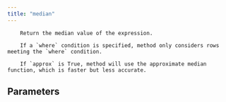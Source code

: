 ```yaml
---
title: "median"
---
```


        Return the median value of the expression.

        If a `where` condition is specified, method only considers rows meeting the `where` condition.

        If `approx` is True, method will use the approximate median function, which is faster but less accurate.
        

## Parameters
<ParamField body="where" type="BooleanValue | None" required="false" >
</ParamField>

<ParamField body="approx" type="bool" required="false" >
</ParamField>
